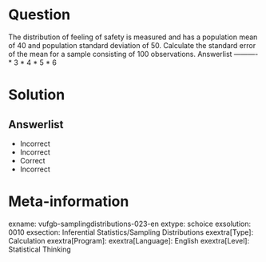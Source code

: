 Question
========
  
The distribution of feeling of safety is measured and has a population mean of 40 and population standard deviation of 50. Calculate the standard error of the mean for a sample consisting of 100 observations. 
Answerlist
----------
* 3
* 4
* 5
* 6


Solution
========

Answerlist
----------
* Incorrect
* Incorrect
* Correct
* Incorrect

Meta-information
================
exname: vufgb-samplingdistributions-023-en
extype: schoice
exsolution: 0010
exsection: Inferential Statistics/Sampling Distributions
exextra[Type]: Calculation
exextra[Program]: 
exextra[Language]: English
exextra[Level]: Statistical Thinking 
